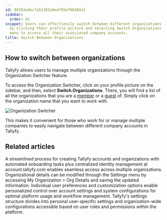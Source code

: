 ```yaml
---
id: 99383adec7a51382a4ee785e768402e1
sidebar:
  order: 41
snippet: Users can effortlessly switch between different organizations in Tallyfy
  by clicking their profile picture and selecting Switch Organizations from the sidebar
  menu to access all their associated company accounts.
title: Switch Between Organizations
---
```


## How to switch between organizations

Tallyfy allows users to manage multiple organizations through the Organization Switcher feature.

To access the Organization Switcher, click on your profile picture on the sidebar, and then, select **Switch Organizations**. There, you will find a list of all the organizations that you are a [member](/products/pro/documenting/members/) or a [guest](/products/pro/documenting/guests/) of. Simply click on the organization name that you want to work with.

![Organization Switcher](https://screenshots.tallyfy.com/tallyfy%2Fpro%2Fdesktop-light-switch-organizations.png)

This makes it convenient for those who work for or manage multiple companies to easily navigate between different company accounts in Tallyfy.


## Related articles
<CardGrid>
<LinkTitleCard header="<b>Tutorials > Create an organization</b>" href="/products/pro/tutorials/how-can-i-create-a-new-tallyfy-account/" > A streamlined process for creating Tallyfy accounts and organizations with automated onboarding tasks plus centralized identity management at account.tallyfy.com enables seamless access across multiple organizations. </LinkTitleCard>
<LinkTitleCard header="<b>Org Settings > Update organization details</b>" href="/products/pro/settings/org-settings/how-can-i-update-my-organization-details/" > Organizational details can be modified through the Settings menu by accessing My Organization > Org Details and saving the updated information. </LinkTitleCard>
<LinkTitleCard header="<b>Settings > Personal settings</b>" href="/products/pro/settings/personal-settings/" > Individual user preferences and customization options enable personalized control over account settings and system configurations for optimal platform usage and workflow management. </LinkTitleCard>
<LinkTitleCard header="<b>Pro > Settings</b>" href="/products/pro/settings/" > Tallyfy's settings structure divides into personal user-specific settings and organization-wide configurations accessible based on user roles and permissions within the platform. </LinkTitleCard>
</CardGrid>
